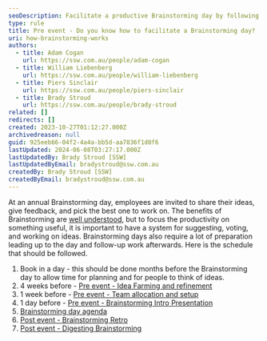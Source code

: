 ```yaml
---
seoDescription: Facilitate a productive Brainstorming day by following a structured schedule that includes idea farming, team allocation, introductory presentation, and post-event retro to ensure effective idea generation and implementation.
type: rule
title: Pre event - Do you know how to facilitate a Brainstorming day?
uri: how-brainstorming-works
authors:
  - title: Adam Cogan
    url: https://ssw.com.au/people/adam-cogan
  - title: William Liebenberg
    url: https://ssw.com.au/people/william-liebenberg
  - title: Piers Sinclair
    url: https://ssw.com.au/people/piers-sinclair
  - title: Brady Stroud
    url: https://ssw.com.au/people/brady-stroud
related: []
redirects: []
created: 2023-10-27T01:12:27.000Z
archivedreason: null
guid: 925eeb66-04f2-4a4a-bb5d-aa7836f1d0f6
lastUpdated: 2024-06-08T03:27:17.000Z
lastUpdatedBy: Brady Stroud [SSW]
lastUpdatedByEmail: bradystroud@ssw.com.au
createdBy: Brady Stroud [SSW]
createdByEmail: bradystroud@ssw.com.au
---
```


At an annual Brainstorming day, employees are invited to share their ideas, give feedback, and pick the best one to work on. The benefits of Brainstorming are [well understood](https://raybourn.com/the-5-benefits-of-brainstorming/), but to focus the productivity on something useful, it is important to have a system for suggesting, voting, and working on ideas. Brainstorming days also require a lot of preparation leading up to the day and follow-up work afterwards.
Here is the schedule that should be followed.

1. Book in a day - this should be done months before the Brainstorming day to allow time for planning and for people to think of ideas.
2. 4 weeks before - [Pre event - Idea Farming and refinement](/brainstorming-idea-farming)
3. 1 week before - [Pre event - Team allocation and setup](/brainstorming-team-allocation)
4. 1 day before - [Pre event - Brainstorming Intro Presentation](/brainstorming-intro-presentation)
5. [Brainstorming day agenda](/brainstorming-agenda)
6. [Post event - Brainstorming Retro](/brainstorming-day-retro)
7. [Post event - Digesting Brainstorming](/digesting-brainstorming)
